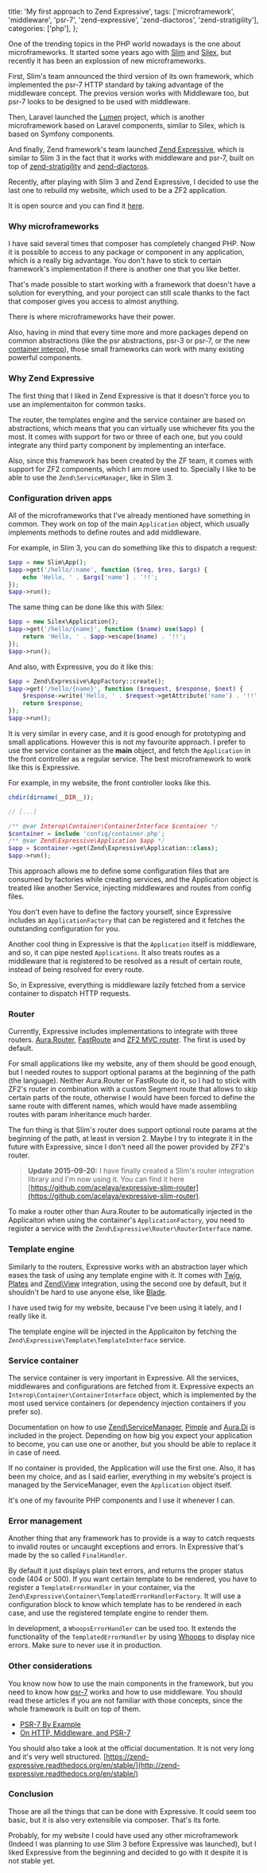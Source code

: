   title: 'My first approach to Zend Expressive',
  tags: ['microframework', 'middleware', 'psr-7', 'zend-expressive', 'zend-diactoros', 'zend-stratigility'],
  categories: ['php'],
};

One of the trending topics in the PHP world nowadays is the one about microframeworks. It started some years ago with [Slim](http://www.slimframework.com/) and [Silex](http://silex.sensiolabs.org/), but recently it has been an explossion of new microframeworks.

First, Slim's team announced the third version of its own framework, which implemented the psr-7 HTTP standard by taking advantage of the middleware concept. The previos version works with Middleware too, but psr-7 looks to be designed to be used with middleware.

Then, Laravel launched the [Lumen](https://lumen.laravel.com/) project, which is another microframework based on Laravel components, similar to Silex, which is based on Symfony components.

And finally, Zend framework's team launched [Zend Expressive](https://github.com/zendframework/zend-expressive), which is similar to Slim 3 in the fact that it works with middleware and psr-7, built on top of [zend-stratigility](https://github.com/zendframework/zend-stratigility) and [zend-diactoros](https://github.com/zendframework/zend-diactoros).

Recently, after playing with Slim 3 and Zend Expressive, I decided to use the last one to rebuild my website, which used to be a ZF2 application.

It is open source and you can find it [here](https://github.com/acelaya/website-expressive).

### Why microframeworks

I have said several times that composer has completely changed PHP. Now it is possible to access to any package or component in any application, which is a really big advantage. You don't have to stick to certain framework's implementation if there is another one that you like better.

That's made possible to start working with a framework that doesn't have a solution for everything, and your poroject can still scale thanks to the fact that composer gives you access to almost anything.

There is where microframeworks have their power.

Also, having in mind that every time more and more packages depend on common abstractions (like the psr abstractions, psr-3 or psr-7, or the new [container interop](https://github.com/container-interop/container-interop)), those small frameworks can work with many existing powerful components.

### Why Zend Expressive

The first thing that I liked in Zend Expressive is that it doesn't force you to use an implementaiton for common tasks. 

The router, the templates engine and the service container are based on abstractions, which means that you can virtually use whichever fits you the most. It comes with support for two or three of each one, but you could integrate any third party component by implementing an interface.
 
Also, since this framework has been created by the ZF team, it comes with support for ZF2 components, which I am more used to. Specially I like to be able to use the `Zend\ServiceManager`, like in Slim 3.

### Configuration driven apps

All of the microframeworks that I've already mentioned have something in common. They work on top of the main `Application` object, which usually implements methods to define routes and add middleware.

For example, in Slim 3, you can do something like this to dispatch a request:

```php
$app = new Slim\App();
$app->get('/hello/:name', function ($req, $res, $args) {
    echo 'Hello, ' . $args['name'] . '!!';
});
$app->run();
```

The same thing can be done like this with Silex:

```php
$app = new Silex\Application(); 
$app->get('/hello/{name}', function ($name) use($app) { 
    return 'Hello, ' . $app->escape($name) . '!!'; 
}); 
$app->run(); 
```

And also, with Expressive, you do it like this:

```php
$app = Zend\Expressive\AppFactory::create();
$app->get('/hello/{name}', function ($request, $response, $next) {
    $response->write('Hello, ' . $request->getAttribute('name') . '!!');
    return $response;
});
$app->run();
```

It is very similar in every case, and it is good enough for prototyping and small applications. However this is not my favourite approach. I prefer to use the service container as the **main** object, and fetch the `Application` in the front controller as a regular service. The best microframework to work like this is Expressive.

For example, in my website, the front controller looks like this.

```php
chdir(dirname(__DIR__));

// [...]

/** @var Interop\Container\ContainerInterface $container */
$container = include 'config/container.php';
/** @var Zend\Expressive\Application $app */
$app = $container->get(Zend\Expressive\Application::class);
$app->run();
```

This approach allows me to define some configuration files that are consumed by factories while creating services, and the Application object is treated like another Service, injecting middlewares and routes from config files.

You don't even have to define the factory yourself, since Expressive includes an `ApplicationFactory` that can be registered and it fetches the outstanding configuration for you.

Another cool thing in Expressive is that the `Application` itself is middleware, and so, it can pipe nested `Applications`. It also treats routes as a middleware that is registered to be resolved as a result of certain route, instead of being resolved for every route.

So, in Expressive, everything is middleware lazily fetched from a service container to dispatch HTTP requests.

### Router

Currently, Expressive includes implementations to integrate with three routers. [Aura.Router](https://github.com/auraphp/Aura.Router), [FastRoute](https://github.com/nikic/FastRoute) and [ZF2 MVC router](https://framework.zend.com/manual/current/en/modules/zend.mvc.routing.html). The first is used by default.

For small applications like my website, any of them should be good enough, but I needed routes to support optional params at the beginning of the path (the language). Neither Aura.Router or FastRoute do it, so I had to stick with ZF2's router in combination with a custom Segment route that allows to skip certain parts of the route, otherwise I would have been forced to define the same route with different names, which would have made assembling routes with param inheritance much harder.

The fun thing is that Slim's router does support optional route params at the beginning of the path, at least in version 2. Maybe I try to integrate it in the future with Expressive, since I don't need all the power provided by ZF2's router.

> **Update 2015-09-20:** I have finally created a Slim's router integration library and I'm now using it. You can find it here [https://github.com/acelaya/expressive-slim-router](https://github.com/acelaya/expressive-slim-router).

To make a router other than Aura.Router to be automatically injected in the Applicaiton when using the container's `ApplicationFactory`, you need to register a service with the `Zend\Expressive\Router\RouterInterface` name.

### Template engine

Similarly to the routers, Expressive works with an abstraction layer which eases the task of using any template engine with it. It comes with [Twig](http://twig.sensiolabs.org/), [Plates](http://platesphp.com/engine/) and [Zend\View](http://framework.zend.com/manual/current/en/modules/zend.view.quick-start.html) integration, using the second one by default, but it shouldn't be hard to use anyone else, like [Blade](http://laravel.com/docs/5.0/templates).

I have used twig for my website, because I've been using it lately, and I really like it.

The template engine will be injected in the Applicaiton by fetching the `Zend\Expressive\Template\TemplateInterface` service.

### Service container

The service container is very important in Expressive. All the services, middlewares and configurations are fetched from it. Expressive expects an `Interop\Container\ContainerInterface` object, which is implemented by the most used service containers (or dependency injection containers if you prefer so).

Documentation on how to use [Zend\ServiceManager](https://framework.zend.com/manual/current/en/modules/zend.service-manager.html), [Pimple](http://pimple.sensiolabs.org/) and [Aura.Di](https://github.com/auraphp/Aura.Di) is included in the project. Depending on how big you expect your application to become, you can use one or another, but you should be able to replace it in case of need.

If no container is provided, the Application will use the first one. Also, it has been my choice, and as I said earlier, everything in my website's project is managed by the ServiceManager, even the `Application` object itself.

It's one of my favourite PHP components and I use it whenever I can.

### Error management

Another thing that any framework has to provide is a way to catch requests to invalid routes or uncaught exceptions and errors. In Expressive that's made by the so called `FinalHandler`.

By default it just displays plain text errors, and returns the proper status code (404 or 500). If you want certain template to be rendered, you have to register a `TemplateErrorHandler` in your container, via the `Zend\Expressive\Container\TemplatedErrorHandlerFactory`. It will use a configuration block to know which template has to be rendered in each case, and use the registered template engine to render them.

In development, a `WhoopsErrorHandler` can be used too. It extends the functionality of the `TemplatedErrorHandler` by using [Whoops](https://filp.github.io/whoops/) to display nice errors. Make sure to never use it in production.

### Other considerations

You know now how to use the main components in the framework, but you need to know how [psr-7](http://www.php-fig.org/psr/psr-7/) works and how to use middleware. You should read these articles if you are not familiar with those concepts, since the whole framework is built on top of them.

* [PSR-7 By Example](https://mwop.net/blog/2015-01-26-psr-7-by-example.html)
* [On HTTP, Middleware, and PSR-7](https://mwop.net/blog/2015-01-08-on-http-middleware-and-psr-7.html)

You should also take a look at the official documentation. It is not very long and it's very well structured. [https://zend-expressive.readthedocs.org/en/stable/](http://zend-expressive.readthedocs.org/en/stable/)

### Conclusion

Those are all the things that can be done with Expressive. It could seem too basic, but it is also very extensible via composer. That's its forte.

Probably, for my website I could have used any other microframework (Indeed I was planning to use Slim 3 before Expressive was launched), but I liked Expressive from the beginning and decided to go with it despite it is not stable yet.
